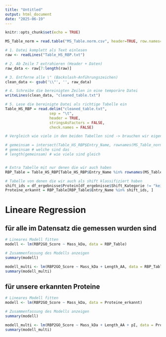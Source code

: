 ```yaml
---
title: "Untitled"
output: html_document
date: "2025-06-19"
---
```


```r
knitr::opts_chunk$set(echo = TRUE)
```

```r
MS_Table_norm = read.table("MS_Table.norm.csv", header=TRUE, row.names=1, sep = ",")
```

```r
# 1. Datei komplett als Text einlesen
raw <- readLines("Table_HS_RBP.txt")

# 2. Ab Zeile 7 extrahieren (Header + Daten)
raw_data <- raw[7:length(raw)]

# 3. Entferne alle \" (Backslash-Anführungszeichen)
clean_data <- gsub('\\"', '', raw_data)

# 4. Schreibe die bereinigten Zeilen in eine temporäre Datei
writeLines(clean_data, "cleaned_table.txt")

# 5. Lese die bereinigte Datei als richtige Tabelle ein
Table_HS_RBP = read.delim("cleaned_table.txt",
                    sep = "\t",
                    header = TRUE,
                    stringsAsFactors = FALSE,
                    check.names = FALSE)

```


```r
# Vergleich wie viele in den beiden Tabellen sind -> brauchen wir eigentlich eh nicht mehr

# gemeinsam = intersect(Table_HS_RBP$Entry_Name, rownames(MS_Table_norm))
# gemeinsam # welche sind das 
# length(gemeinsam) # wie viele sind gleich


# Extra Tabelle mit nur denen die wir auch haben
RBP_Table = Table_HS_RBP[Table_HS_RBP$Entry_Name %in% rownames(MS_Table_norm), ]

```


```r
# Tabelle von denen die wir auch als shift klassifiziert haben
shift_ids = df_ergebnisse$Protein[df_ergebnisse$Shift_Kategorie != "kein_shift"]
Proteine_erkannt = RBP_Table[RBP_Table$Entry_Name %in% shift_ids, ]


```



# Lineare Regression


## für alle im Datensatz die gemessen wurden sind
```r
# Lineares Modell fitten
modell <- lm(RBP2GO_Score ~ Mass_kDa, data = RBP_Table)

# Zusammenfassung des Modells anzeigen
summary(modell)

```

```r
modell_multi <- lm(RBP2GO_Score ~ Mass_kDa + Length_AA, data = RBP_Table)
summary(modell_multi)

```



## für unsere erkannten Proteine
```r
# Lineares Modell fitten
modell <- lm(RBP2GO_Score ~ Mass_kDa, data = Proteine_erkannt)

# Zusammenfassung des Modells anzeigen
summary(modell)

```

```r
modell_multi <- lm(RBP2GO_Score ~ Mass_kDa + Length_AA + pI, data = Proteine_erkannt)
summary(modell_multi)

```



